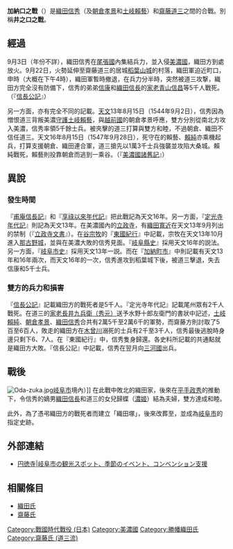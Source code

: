 {{Infobox Military Conflict
|conflict= 加納口之戰
|partof= [[日本戰國時代|日本戰國時代]]
|image=
|caption=
|date= [[天文_(後奈良天皇)|天文]]13年9月22日（1544年10月8日）（『[[定光寺年代記|定光寺年代記]]』、『[[東國紀行|東國紀行]]』等）／天文16年9月22日（1547年11月4日）（『[[甫庵信長記|甫庵信長記]]』、『[[享祿以來年代記|享祿以來年代記]]』等）
|place=[[美濃國|美濃國]]井之口
|casus=
|territory=
|result= 織田軍大敗
|combatant1= [[織田氏|織田氏]][[file:Oda_emblem.svg|15px]]
|combatant2= [[齋藤氏|齋藤氏]][[file:家徽.jpg|15px]]
|combatant3=
|commander1= [[織田信秀|織田信秀]]<br/>（[[朝倉孝景_(第10代當主)|朝倉孝景]]）<br/>（[[土岐賴純|土岐賴純]]）
|commander2= [[齋藤道三|齋藤道三]]
|commander3=
|strength1= 5千～2萬6千人
|strength2= 不明
|strength3=
|casualties1= 5千人（『[[信長公記|信長公記]]』、『[[美濃國諸舊記|美濃國諸舊記]]』）／2千人（『定光寺年代記』）
|casualties2= 不明
|casualties3=
|notes=
}}
'''加納口之戰'''（{{jp||j=加納口の戦い|hg=かのうぐちのたたかい|rm=Kanōguchinotatakai|lead=yes}}）是[[織田信秀|織田信秀]]（及[[朝倉孝景_(第10代當主)|朝倉孝景]]和[[土岐賴藝|土岐賴藝]]）和[[齋藤道三|齋藤道三]]之間的合戰。別稱'''井之口之戰'''。

== 經過 ==
9月3日（年份不詳），織田信秀在[[尾張國|尾張國]]內集結兵力，並入侵[[美濃國|美濃國]]，織田方到處放火。9月22日，火勢延伸至齋藤道三的居城[[稻葉山城|稻葉山城]]的村落，織田軍迫近町口，申時（大概在下午4時），織田軍暫時撤退，在兵力分半時，突然被道三攻撃，織田方完全沒有防備下，信秀的弟弟[[織田信康|信康]]和[[織田信長|織田信長]]的[[家老|家老]][[青山信昌|青山信昌]]等5千人戰死。（『[[信長公記|信長公記]]』）

另一方面，亦有完全不同的記載。[[天文_(後奈良天皇)|天文]]13年8月15日（1544年9月2日），信秀因為憎恨道三背叛美濃[[守護|守護]][[土岐賴藝|土岐賴藝]]，與[[越前國|越前國]]的朝倉孝景呼應，雙方分別從南北方攻入美濃，信秀率領5千餘士兵。被夾擊的道三打算與雙方和睦，不過朝倉、織田不信任道三。天文16年8月15日（1547年9月28日），死守在{{tsl|ja|大桑城}}的賴藝、[[土岐賴純|賴純]]亦乘機起兵，打算支援朝倉、織田連合軍，道三搶先以1萬3千士兵強襲並攻陷大桑城。賴純戰死，賴藝則投靠朝倉而逃到一乘谷。（『[[美濃國諸舊記|美濃國諸舊記]]』）

== 異說 ==
=== 發生時間 ===
『[[甫庵信長記|甫庵信長記]]』和『[[享祿以來年代記|享祿以來年代記]]』把此戰記為天文16年。另一方面，『[[定光寺年代記|定光寺年代記]]』則記為天文13年。在美濃國內的[[立政寺|立政寺]]，有[[織田寬近|織田寬近]]在天文13年9月列出的禁制（『[[立政寺文書|立政寺文書]]』）。在{{tsl|ja|連歌師}}[[谷宗牧|谷宗牧]]的『[[東國紀行|東國紀行]]』中記載，宗牧在天文13年10月進入[[那古野城|那古野城]]，並與在美濃大敗的信秀見面。『[[岐阜縣史|岐阜縣史]]』採用天文16年的説法。另一方面，『[[岐阜市史|岐阜市史]]』採用天文13年一説。而在『[[加納町市|加納町市]]』中則記載有天文13年和16年兩次，而天文16年的一次，信秀進攻到稻葉城下後，被道三擊退，失去信康和5千士兵。

=== 雙方的兵力和損害 ===
『[[信長公記|信長公記]]』記載織田方的戰死者是5千人。『定光寺年代記』記載尾州眾有2千人戰死。在道三的[[家老|家老]][[長井秀元|長井九兵衛（秀元）]]送予水野十郎左衛門的書狀中記述，[[土岐賴純|土岐賴純]]、[[朝倉孝景_(第10代當主)|朝倉孝景]]、[[織田信秀|織田信秀]]合共有2萬5千至2萬6千的軍勢，而齋藤方則討取了5百至6百人，敗走的織田方在[[木曾川|木曾川]]溺死的士兵有2千至3千人，信秀最後逃脫時身邊只剩下6、7人。在『東國紀行』中，信秀隻身歸還。各史料所記載的共通點就是織田方大敗。『信長公記』中記載，信秀在翌月向[[三河國|三河國]]出兵。

== 戰後 ==
[[File:Oda-zuka.jpg|thumb]][[岐阜市|岐阜市]]{{tsl|ja|円徳寺|圓德寺}}境內）]]
在此戰中敗北的織田家，後來在[[平手政秀|平手政秀]]的推動下，令信秀的嫡男[[織田信長|織田信長]]和道三的女兒歸蝶（[[濃姬|濃姬]]）結為夫婦，雙方達成和睦。

此外，為了憑弔織田方的戰死者而建立「織田塚」，後來改葬至{{tsl|ja|円徳寺|圓德寺}}，並成為[[岐阜市|岐阜市]]的指定史跡。

== 外部連結 ==
*[http://www.gifucvb.or.jp/sightseeing/detail_kankou.php?eid=00017&cmsdsessionid=e5ee278c7e2859b213ec9b57fc4f4611 円徳寺|岐阜市の観光スポット、季節のイベント、コンベンション支援]{{Wayback|url=http://www.gifucvb.or.jp/sightseeing/detail_kankou.php?eid=00017&cmsdsessionid=e5ee278c7e2859b213ec9b57fc4f4611 |date=20160306135629 }}

== 相關條目 ==
*[[織田氏|織田氏]]
*[[齋藤氏|齋藤氏]]

[[Category:戰國時代戰役_(日本)|Category:戰國時代戰役 (日本)]]
[[Category:美濃國|Category:美濃國]]
[[Category:勝幡織田氏|Category:勝幡織田氏]]
[[Category:齋藤氏_(道三流)|Category:齋藤氏 (道三流)]]